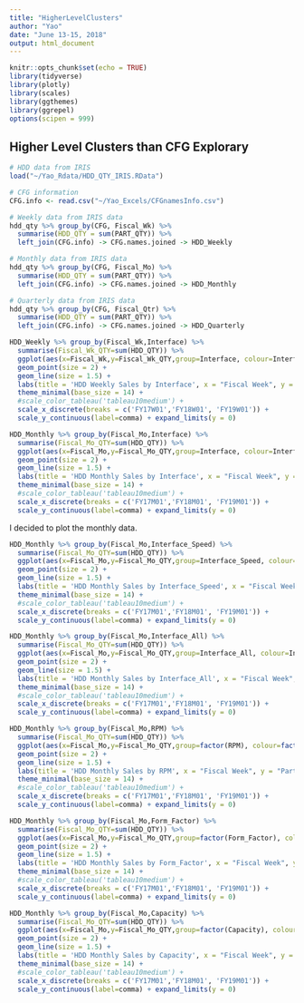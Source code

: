 ---
title: "HigherLevelClusters"
author: "Yao"
date: "June 13-15, 2018"
output: html_document
---

```{r setup, include=FALSE}
knitr::opts_chunk$set(echo = TRUE)
library(tidyverse)
library(plotly)
library(scales)
library(ggthemes)
library(ggrepel)
options(scipen = 999)
```

## Higher Level Clusters than CFG Explorary

```{r load data}
# HDD data from IRIS
load("~/Yao_Rdata/HDD_QTY_IRIS.RData")

# CFG information
CFG.info <- read.csv("~/Yao_Excels/CFGnamesInfo.csv")
```


```{r Data Table Join}
# Weekly data from IRIS data
hdd_qty %>% group_by(CFG, Fiscal_Wk) %>%
  summarise(HDD_QTY = sum(PART_QTY)) %>%
  left_join(CFG.info) -> CFG.names.joined -> HDD_Weekly

# Monthly data from IRIS data
hdd_qty %>% group_by(CFG, Fiscal_Mo) %>%
  summarise(HDD_QTY = sum(PART_QTY)) %>%
  left_join(CFG.info) -> CFG.names.joined -> HDD_Monthly

# Quarterly data from IRIS data
hdd_qty %>% group_by(CFG, Fiscal_Qtr) %>%
  summarise(HDD_QTY = sum(PART_QTY)) %>%
  left_join(CFG.info) -> CFG.names.joined -> HDD_Quarterly

```

```{r By Interface}
HDD_Weekly %>% group_by(Fiscal_Wk,Interface) %>%
  summarise(Fiscal_Wk_QTY=sum(HDD_QTY)) %>%
  ggplot(aes(x=Fiscal_Wk,y=Fiscal_Wk_QTY,group=Interface, colour=Interface)) +
  geom_point(size = 2) +
  geom_line(size = 1.5) +
  labs(title = 'HDD Weekly Sales by Interface', x = "Fiscal Week", y = "Part Quantity") + 
  theme_minimal(base_size = 14) + 
  #scale_color_tableau('tableau10medium') + 
  scale_x_discrete(breaks = c('FY17W01','FY18W01', 'FY19W01')) +
  scale_y_continuous(label=comma) + expand_limits(y = 0)

HDD_Monthly %>% group_by(Fiscal_Mo,Interface) %>%
  summarise(Fiscal_Mo_QTY=sum(HDD_QTY)) %>%
  ggplot(aes(x=Fiscal_Mo,y=Fiscal_Mo_QTY,group=Interface, colour=Interface)) +
  geom_point(size = 2) +
  geom_line(size = 1.5) +
  labs(title = 'HDD Monthly Sales by Interface', x = "Fiscal Week", y = "Part Quantity") + 
  theme_minimal(base_size = 14) + 
  #scale_color_tableau('tableau10medium') + 
  scale_x_discrete(breaks = c('FY17M01','FY18M01', 'FY19M01')) +
  scale_y_continuous(label=comma) + expand_limits(y = 0)
```

I decided to plot the monthly data.

```{r By Interface_Speed}
HDD_Monthly %>% group_by(Fiscal_Mo,Interface_Speed) %>%
  summarise(Fiscal_Mo_QTY=sum(HDD_QTY)) %>%
  ggplot(aes(x=Fiscal_Mo,y=Fiscal_Mo_QTY,group=Interface_Speed, colour=Interface_Speed)) +
  geom_point(size = 2) +
  geom_line(size = 1.5) +
  labs(title = 'HDD Monthly Sales by Interface_Speed', x = "Fiscal Week", y = "Part Quantity") + 
  theme_minimal(base_size = 14) + 
  #scale_color_tableau('tableau10medium') + 
  scale_x_discrete(breaks = c('FY17M01','FY18M01', 'FY19M01')) +
  scale_y_continuous(label=comma) + expand_limits(y = 0)
```

```{r By Interface_All}
HDD_Monthly %>% group_by(Fiscal_Mo,Interface_All) %>%
  summarise(Fiscal_Mo_QTY=sum(HDD_QTY)) %>%
  ggplot(aes(x=Fiscal_Mo,y=Fiscal_Mo_QTY,group=Interface_All, colour=Interface_All)) +
  geom_point(size = 2) +
  geom_line(size = 1.5) +
  labs(title = 'HDD Monthly Sales by Interface_All', x = "Fiscal Week", y = "Part Quantity") + 
  theme_minimal(base_size = 14) + 
  #scale_color_tableau('tableau10medium') + 
  scale_x_discrete(breaks = c('FY17M01','FY18M01', 'FY19M01')) +
  scale_y_continuous(label=comma) + expand_limits(y = 0)
```

```{r By RPM}
HDD_Monthly %>% group_by(Fiscal_Mo,RPM) %>%
  summarise(Fiscal_Mo_QTY=sum(HDD_QTY)) %>%
  ggplot(aes(x=Fiscal_Mo,y=Fiscal_Mo_QTY,group=factor(RPM), colour=factor(RPM))) +
  geom_point(size = 2) +
  geom_line(size = 1.5) +
  labs(title = 'HDD Monthly Sales by RPM', x = "Fiscal Week", y = "Part Quantity") + 
  theme_minimal(base_size = 14) + 
  #scale_color_tableau('tableau10medium') + 
  scale_x_discrete(breaks = c('FY17M01','FY18M01', 'FY19M01')) +
  scale_y_continuous(label=comma) + expand_limits(y = 0)
```

```{r By Form_Factor}
HDD_Monthly %>% group_by(Fiscal_Mo,Form_Factor) %>%
  summarise(Fiscal_Mo_QTY=sum(HDD_QTY)) %>%
  ggplot(aes(x=Fiscal_Mo,y=Fiscal_Mo_QTY,group=factor(Form_Factor), colour=factor(Form_Factor))) +
  geom_point(size = 2) +
  geom_line(size = 1.5) +
  labs(title = 'HDD Monthly Sales by Form_Factor', x = "Fiscal Week", y = "Part Quantity") + 
  theme_minimal(base_size = 14) + 
  #scale_color_tableau('tableau10medium') + 
  scale_x_discrete(breaks = c('FY17M01','FY18M01', 'FY19M01')) +
  scale_y_continuous(label=comma) + expand_limits(y = 0)
```

```{r By Capacity}
HDD_Monthly %>% group_by(Fiscal_Mo,Capacity) %>%
  summarise(Fiscal_Mo_QTY=sum(HDD_QTY)) %>%
  ggplot(aes(x=Fiscal_Mo,y=Fiscal_Mo_QTY,group=factor(Capacity), colour=factor(Capacity))) +
  geom_point(size = 2) +
  geom_line(size = 1.5) +
  labs(title = 'HDD Monthly Sales by Capacity', x = "Fiscal Week", y = "Part Quantity") + 
  theme_minimal(base_size = 14) + 
  #scale_color_tableau('tableau10medium') + 
  scale_x_discrete(breaks = c('FY17M01','FY18M01', 'FY19M01')) +
  scale_y_continuous(label=comma) + expand_limits(y = 0)
```
